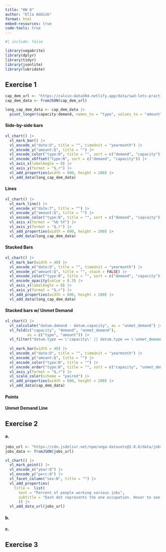 ```yaml
---
title: "HW 8"
author: "Ella Addink"
format: html
embed-resources: true
code-tools: true 
---
```


```r
#| include: false

library(vegabrite)
library(dplyr)
library(tidyr)
library(jsonlite)
library(lubridate)
```

## Exercise 1

```r
cap_dem_url <- "https://calvin-data304.netlify.app/data/swd-lets-practice-ex-2-3.json"
cap_dem_data <- fromJSON(cap_dem_url)

long_cap_dem_data <- cap_dem_data |> 
  pivot_longer(capacity:demand, names_to = "type", values_to = "amount") 
```

#### Side-by-side bars

```r
vl_chart() |> 
  vl_mark_bar() |>
  vl_encode_x("date:O", title = "", timeUnit = "yearmonth") |> 
  vl_encode_y("amount:Q", title = "") |>
  vl_encode_color("type:N", title = "", sort = c("demand", "capacity")) |> 
  vl_encode_xOffset("type:N", sort = c("demand", "capacity")) |>
  vl_axis_x(labelAngle = 0) |>
  vl_axis_y(format = "$,r") |> 
  vl_add_properties(width = 600, height = 200) |>
  vl_add_data(long_cap_dem_data) 
```

#### Lines

```r
vl_chart() |> 
  vl_mark_line() |>
  vl_encode_x("date:T", title = "") |> 
  vl_encode_y("amount:Q", title = "") |>
  vl_encode_color("type:N", title = "", sort = c("demand", "capcaity")) |>
  vl_axis_x(format = "%b %Y") |>
  vl_axis_y(format = "$,r") |>
  vl_add_properties(width = 600, height = 200) |>
  vl_add_data(long_cap_dem_data)
```

#### Stacked Bars

```r
vl_chart() |> 
  vl_mark_bar(width = 40) |>
  vl_encode_x("date:O", title = "", timeUnit = "yearmonth") |> 
  vl_encode_y("amount:Q", title = "", stack = FALSE) |>
  vl_encode_color("type:N", title = "", sort = c("demand", "capacity")) |> 
  vl_encode_opacity(value = 0.3) |>
  vl_axis_x(labelAngle = 0) |>
  vl_axis_y(format = "$,r") |> 
  vl_add_properties(width = 600, height = 200) |>
  vl_add_data(long_cap_dem_data)
```

#### Stacked bars w/ Unmet Demand

```r
vl_chart() |> 
  vl_calculate("datum.demand - datum.capacity", as = "unmet_demand") |> 
  vl_fold(c("capacity", "demand", "unmet_demand"), 
          as = c("type", "amount")) |>
  vl_filter("datum.type == \'capacity\' || datum.type == \'unmet_demand\'") |>
  
  vl_mark_bar(width = 40) |>
  vl_encode_x("date:O", title = "", timeUnit = "yearmonth") |> 
  vl_encode_y("amount:Q", title = "") |>
  vl_encode_color("type:N", title = "") |>
  vl_encode_order("type:N", title = "", sort = c("capacity", "unmet_demand")) |> 
  vl_axis_y(format = "$,r") |> 
  vl_scale_color(scheme = "paired") |>
  vl_add_properties(width = 600, height = 200) |>
  vl_add_data(cap_dem_data)
```

#### Points

#### Unmet Demand Line 

## Exercise 2

#### a.

```r
jobs_url <- "https://cdn.jsdelivr.net/npm/vega-datasets@2.8.0/data/jobs.json"
jobs_data <- fromJSON(jobs_url)
```

```r
vl_chart() |>
  vl_mark_point() |>
  vl_encode_x("year:Q") |>
  vl_encode_y("perc:Q") |>
  vl_facet_column("sex:N", title = "") |>
  vl_add_properties(
    title =  list(
      text = "Percent of people working various jobs",
      subtitle = "Each dot represents the one occupation. Hover to see which occupation it is."
      )) |>
  vl_add_data_url(jobs_url)
```

#### b.

#### c.

## Exercise 3
